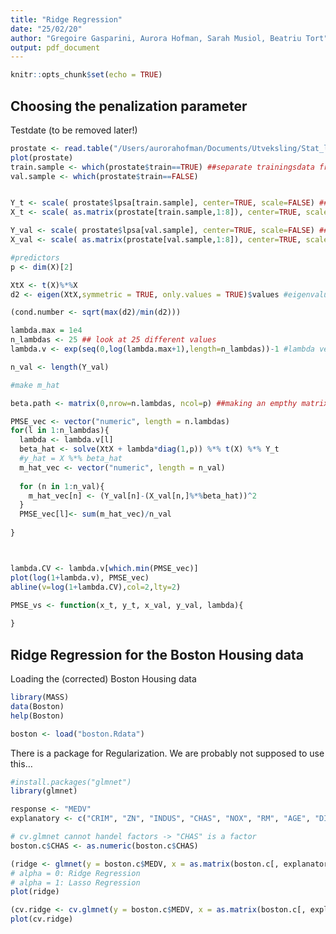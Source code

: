 ```yaml
---
title: "Ridge Regression"
date: "25/02/20"
author: "Gregoire Gasparini, Aurora Hofman, Sarah Musiol, Beatriu Tort"
output: pdf_document
---
```


```r
knitr::opts_chunk$set(echo = TRUE)
```


## Choosing the penalization parameter

Testdate (to be removed later!)
```r
prostate <- read.table("/Users/aurorahofman/Documents/Utveksling/Stat_lær/week_2/prostate_data.txt", header=TRUE, row.names = 1)
plot(prostate)
train.sample <- which(prostate$train==TRUE) ##separate trainingsdata from testdata
val.sample <- which(prostate$train==FALSE)


Y_t <- scale( prostate$lpsa[train.sample], center=TRUE, scale=FALSE) ## center but not scale for response
X_t <- scale( as.matrix(prostate[train.sample,1:8]), center=TRUE, scale=TRUE) ##scale and center for

Y_val <- scale( prostate$lpsa[val.sample], center=TRUE, scale=FALSE) ## center but not scale for response
X_val <- scale( as.matrix(prostate[val.sample,1:8]), center=TRUE, scale=TRUE)

#predictors
p <- dim(X)[2]

XtX <- t(X)%*%X 
d2 <- eigen(XtX,symmetric = TRUE, only.values = TRUE)$values #eigenvalues of xtx

(cond.number <- sqrt(max(d2)/min(d2)))

lambda.max = 1e4
n_lambdas <- 25 ## look at 25 different values
lambda.v <- exp(seq(0,log(lambda.max+1),length=n_lambdas))-1 #lambda vector

n_val <- length(Y_val)
```

```r
#make m_hat

beta.path <- matrix(0,nrow=n.lambdas, ncol=p) ##making an empthy matrix

PMSE_vec <- vector("numeric", length = n.lambdas)
for(l in 1:n_lambdas){
  lambda <- lambda.v[l]
  beta_hat <- solve(XtX + lambda*diag(1,p)) %*% t(X) %*% Y_t
  #y_hat = X %*% beta_hat
  m_hat_vec <- vector("numeric", length = n_val)
  
  for (n in 1:n_val){
    m_hat_vec[n] <- (Y_val[n]-(X_val[n,]%*%beta_hat))^2
  }
  PMSE_vec[l]<- sum(m_hat_vec)/n_val
  
}



lambda.CV <- lambda.v[which.min(PMSE_vec)]
plot(log(1+lambda.v), PMSE_vec)
abline(v=log(1+lambda.CV),col=2,lty=2)
```


```r
PMSE_vs <- function(x_t, y_t, x_val, y_val, lambda){
  
}
```


## Ridge Regression for the Boston Housing data

Loading the (corrected) Boston Housing data
```r
library(MASS)
data(Boston)
help(Boston)

boston <- load("boston.Rdata")
```


There is a package for Regularization. We are probably not supposed to use this...
```r
#install.packages("glmnet")
library(glmnet)

response <- "MEDV"
explanatory <- c("CRIM", "ZN", "INDUS", "CHAS", "NOX", "RM", "AGE", "DIS", "RAD", "TAX", "PTRATIO", "B", "LSTAT")

# cv.glmnet cannot handel factors -> "CHAS" is a factor
boston.c$CHAS <- as.numeric(boston.c$CHAS)

(ridge <- glmnet(y = boston.c$MEDV, x = as.matrix(boston.c[, explanatory]), alpha = 0))
# alpha = 0: Ridge Regression
# alpha = 1: Lasso Regression
plot(ridge)

(cv.ridge <- cv.glmnet(y = boston.c$MEDV, x = as.matrix(boston.c[, explanatory]), alpha = 0))
plot(cv.ridge)
```


